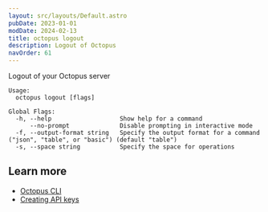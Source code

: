 ```yaml
---
layout: src/layouts/Default.astro
pubDate: 2023-01-01
modDate: 2024-02-13
title: octopus logout
description: Logout of Octopus
navOrder: 61
---
```


Logout of your Octopus server

```
Usage:
  octopus logout [flags]

Global Flags:
  -h, --help                   Show help for a command
      --no-prompt              Disable prompting in interactive mode
  -f, --output-format string   Specify the output format for a command ("json", "table", or "basic") (default "table")
  -s, --space string           Specify the space for operations

```

## Learn more

- [Octopus CLI](/docs/octopus-rest-api/cli)
- [Creating API keys](/docs/octopus-rest-api/how-to-create-an-api-key)